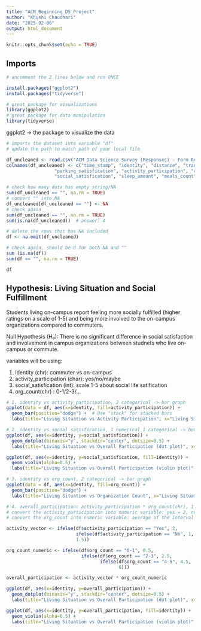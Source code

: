 ```yaml
---
title: "ACM_Beginning_DS_Project"
author: "Khushi Chaudhari"
date: "2025-02-06"
output: html_document
---
```


```r
knitr::opts_chunk$set(echo = TRUE)
```

## Imports

```r
# uncomment the 2 lines below and run ONCE

install.packages("ggplot2")
install.packages("tidyverse")

# great package for visualizations
library(ggplot2)
# great package for data manipulation
library(tidyverse)
```
ggplot2 -> the package to visualize the data


```r
# imports the dataset into variable "df"
# update the path to match path of your local file

df_uncleaned <- read.csv("ACM Data Science Survey (Responses) - Form Responses 1.csv")
colnames(df_uncleaned) <- c("time_stamp", "identity", "distance", "transportation", 
                  "parking_satisfication", "activity_participation", "org_count", 
                  "social_satisfication", "sleep_amount", "meals_count")
```

```r
# check how many data has empty string/NA
sum(df_uncleaned == "", na.rm = TRUE)
# convert "" into NA
df_uncleaned[df_uncleaned == ""] <- NA
# check again
sum(df_uncleaned == "", na.rm = TRUE)
sum(is.na(df_uncleaned))  # answer: 4

# delete the rows that has NA included
df <- na.omit(df_uncleaned)

# check again, should be 0 for both NA and ""
sum (is.na(df)) 
sum(df == "", na.rm = TRUE)

df
```

## Hypothesis: Living Situation and Social Fulfillment
Students living on-campus report feeling more socially fulfilled (higher ratings on a scale of 1-5) 
and being more involved to the on-campus organizations compared to commuters.

Null Hypothesis (H₀):
There is no significant difference in social satisfaction and involvement in 
campus organizations between studnets who live on-campus or commute.

variables will be using:

1. identity (chr): commuter vs on-campus
2. activity_participation (char): yes/no/maybe
3. social_satisfication (int): scale 1-5 about social life satification
4. org_count(chr) : 0-1/2-3/...


```r
# 1. identity vs activity_participation, 2 categorical -> bar graph
ggplot(data = df, aes(x=identity, fill=activity_participation)) + 
  geom_bar(position="dodge") +  # Use "stack" for stacked bars
  labs(title="Living Situation vs Activity Participation", x="Living Situation", y="Activity Participation")

```

```r
# 2. identity vs social_satisfication, 1 numerical 1 categorical -> bot plot/violin plot
ggplot(df, aes(x=identity, y=social_satisfication)) +
  geom_dotplot(binaxis="y", stackdir="center", dotsize=0.5) +
  labs(title="Living Situation vs Overall Participation (dot plot)", x="Living Situation", y="Social Satisfaction")

ggplot(df, aes(x=identity, y=social_satisfication, fill=identity)) +
  geom_violin(alpha=0.5) +
  labs(title="Living Situation vs Overall Participation (violin plot)", x="Living Situation", y="Social Satisfaction")

```
```r
# 3. identity vs org_count, 2 categorical -> bar graph
ggplot(data = df, aes(x=identity, fill=org_count)) + 
  geom_bar(position="dodge") + 
  labs(title="Living Situation vs Organization Count", x="Living Situation", y="Organization Count")
```

```r
# 4. overall_participation: activity_participation * org_count(chr), 1 numerical 1 categorical -> bot plot/violin plot
# convert the activity_participation into numeric variable: yes = 2, no = 1, maybe = 1.5
# convert the org_count into numeric variable: average of the interval

activity_vector <- ifelse(df$activity_participation == "Yes", 2, 
                          ifelse(df$activity_participation == "No", 1, 
                          1.5))

org_count_numeric <- ifelse(df$org_count == "0-1", 0.5, 
                            ifelse(df$org_count == "2-3", 2.5, 
                                   ifelse(df$org_count == "4-5", 4.5, 
                                          6)))

overall_participation <- activity_vector * org_count_numeric

ggplot(df, aes(x=identity, y=overall_participation)) +
  geom_dotplot(binaxis="y", stackdir="center", dotsize=0.5) +
  labs(title="Living Situation vs Overall Participation (dot plot)", x="Living Situation", y="Overall Participation")

ggplot(df, aes(x=identity, y=overall_participation, fill=identity)) +
  geom_violin(alpha=0.5) +
  labs(title="Living Situation vs Overall Participation (violin plot)", x="Living Situation", y="Overall Participation")


```


